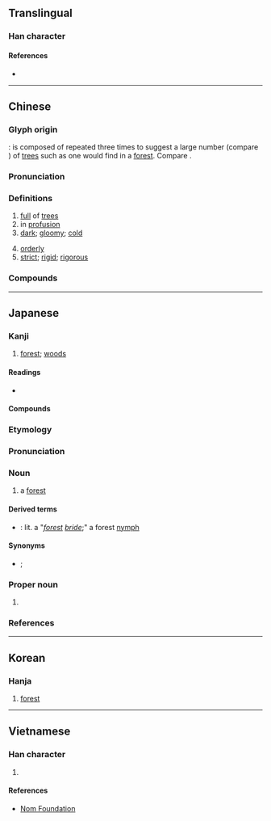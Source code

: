 {{character info/new}}
==Translingual==
{{stroke order|strokes=12}}

===Han character===
{{Han char|rn=75|rad=木|as=08|sn=12|four=40994|canj=DDD|ids=⿱木林}}

====References====
* {{Han ref|kx=0534.110|dkj=14974|dj=0922.080|hdz=21226.020|uh=68EE|ud=26862|bh=B4CB|bd=46283}}

----

==Chinese==
{{zh-forms}}

===Glyph origin===
{{Han etyl}}
{{liushu|ic}}: {{lang|zh|森}} is composed of {{zh-l|*木|wood, tree}} repeated three times to suggest a large number (compare {{zh-l|*三}}) of [[trees]] such as one would find in a [[forest]]. Compare {{och-l|林}}.

===Pronunciation===
{{zh-pron
|m=sēn
|c=sam1
|mn=qz:serm/tw,xm:sim/twvk,zz:som
|mc=y
|oc=y
|ma=
|cat=n,a
}}

===Definitions===
{{zh-hanzi}}

# [[full]] of [[tree]]s
# in [[profusion]]
# [[dark]]; [[gloomy]]; [[cold]]
#: {{zh-x|陰森|gloomy}}
# [[orderly]]
# [[strict]]; [[rigid]]; [[rigorous]]
#: {{zh-x|森嚴|strict; tight}}

===Compounds===
{{zh-der|森冷|森林|森羅殿|森羅萬象|森然|森森|森嚴|森鬱|亞松森|冷森森|劍戟森森|孔廣森|寒森森|布倫森|林森|柏格森|森岑|森巴|森林學|森林法|森林浴|森豎|毛骨森然|毛骨森竦|毛髮森豎|海森堡|涼森森|班強森|白森森|盧森堡|萬象森羅|艾森豪|葉斯沛森|蕭森|號令森嚴|詹森|警備森嚴|門禁森嚴|陰森|陰森森|麻森|黃森森|黑森林}}

----

==Japanese==

===Kanji===
{{ja-kanji|grade=1|rs=木08}}

# [[forest]]; [[woods]]

====Readings====
* {{ja-readings
|goon=しん<しむ
|kanon=しん<しむ
|kun=もり-
|nanori=しげ-, しげ-る}}

====Compounds====
{{der5|lang=ja|{{ja-l|森閑}}
|{{ja-l|森厳}}
|{{ja-l|森々}}, {{ja-l|森森}}
|{{ja-l|森然}}
|{{ja-l|森羅万象}}
|{{ja-l|森林}}
|{{ja-l|森林火災}}
|{{ja-l|森林公園}}
|{{ja-l|森林浴}}
}}

===Etymology===
{{ja-kanjitab|もり|yomi=k}}
{{rfe|lang=ja}}

===Pronunciation===
{{ja-pron|もり|acc=h|acc_ref=NHK|y=k}}

===Noun===
{{ja-noun|もり}}

# a [[forest]] {{gloss|dense collection of trees}}

====Derived terms====
* {{ja-r|森嫁|もり よめ}}: lit. a "''[[forest]] [[bride]]'';" a forest [[nymph]]

====Synonyms====
* {{ja-r|林|はやし}}; {{ja-r|杜|もり}}

{{topics|ja|Forests|sort=もり|Magic: The Gathering}}

===Proper noun===
{{ja-pos|proper|もり}}

# {{surname|lang=ja|sort=もり}}

===References===
<references/>

----

==Korean==

===Hanja===
{{ko-hanja|hangeul=삼|eumhun=숲|rv=sam|mr=sam|y=sam}}

# [[forest]]

----

==Vietnamese==

===Han character===
{{vi-hantu|[[chùm]], [[dụm]], [[sâm]], [[sum]], [[sùm]], [[xúm]], [[dâm]], [[dúm]], [[râm]], [[xum]], [[xùm]], [[hồng]], [[dũng]]|rs=木08}}

# {{defn|lang=vi|sort=木08}}

====References====
* [http://nomfoundation.org/common/nom_details.php?codepoint=68ee Nom Foundation]